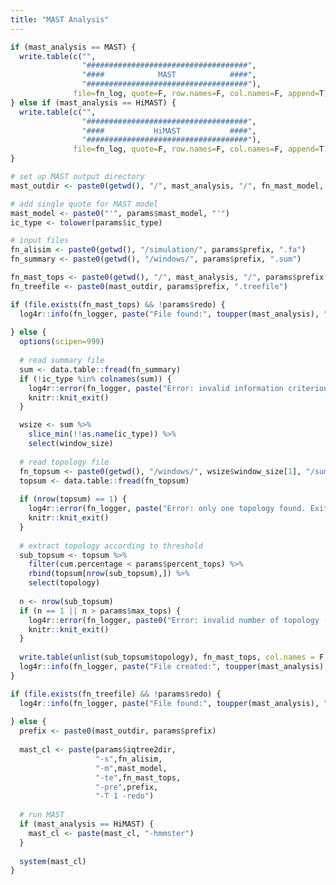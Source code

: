 ```yaml
---
title: "MAST Analysis"
---
```


```r
if (mast_analysis == MAST) {
  write.table(c("",
                "####################################",
                "####            MAST            ####",
                "####################################"),
              file=fn_log, quote=F, row.names=F, col.names=F, append=T)
} else if (mast_analysis == HiMAST) {
  write.table(c("",
                "####################################",
                "####           HiMAST           ####",
                "####################################"),
              file=fn_log, quote=F, row.names=F, col.names=F, append=T)
}

# set up MAST output directory
mast_outdir <- paste0(getwd(), "/", mast_analysis, "/", fn_mast_model, "/")

# add single quote for MAST model
mast_model <- paste0("'", params$mast_model, "'")
ic_type <- tolower(params$ic_type)

# input files
fn_alisim <- paste0(getwd(), "/simulation/", params$prefix, ".fa")
fn_summary <- paste0(getwd(), "/windows/", params$prefix, ".sum")

fn_mast_tops <- paste0(getwd(), "/", mast_analysis, "/", params$prefix, ".mast.tops")
fn_treefile <- paste0(mast_outdir, params$prefix, ".treefile")
```

```r
if (file.exists(fn_mast_tops) && !params$redo) {
  log4r::info(fn_logger, paste("File found:", toupper(mast_analysis), "topology file. Skipped."))
  
} else {
  options(scipen=999)
  
  # read summary file
  sum <- data.table::fread(fn_summary)
  if (!ic_type %in% colnames(sum)) {
    log4r::error(fn_logger, paste("Error: invalid information criterion type. Exited."))
    knitr::knit_exit()
  }

  wsize <- sum %>%
    slice_min(!!as.name(ic_type)) %>%
    select(window_size)
  
  # read topology file
  fn_topsum <- paste0(getwd(), "/windows/", wsize$window_size[1], "/summary/", params$prefix, ".topsum")
  topsum <- data.table::fread(fn_topsum)
  
  if (nrow(topsum) == 1) {
    log4r::error(fn_logger, paste("Error: only one topology found. Exited."))
    knitr::knit_exit()
  }
  
  # extract topology according to threshold
  sub_topsum <- topsum %>%
    filter(cum.percentage < params$percent_tops) %>%
    rbind(topsum[nrow(sub_topsum),]) %>%
    select(topology)
  
  n <- nrow(sub_topsum)
  if (n == 1 || n > params$max_tops) {
    log4r::error(fn_logger, paste0("Error: invalid number of topology (", n, "). Exited."))
    knitr::knit_exit()
  }
  
  write.table(unlist(sub_topsum$topology), fn_mast_tops, col.names = F, quote = F)
  log4r::info(fn_logger, paste("File created:", toupper(mast_analysis), "topology file."))
}
```

```r
if (file.exists(fn_treefile) && !params$redo) {
  log4r::info(fn_logger, paste("File found:", toupper(mast_analysis), "treefile. Skipped."))
  
} else {
  prefix <- paste0(mast_outdir, params$prefix)
  
  mast_cl <- paste(params$iqtree2dir,
                   "-s",fn_alisim,
                   "-m",mast_model,
                   "-te",fn_mast_tops,
                   "-pre",prefix,
                   "-T 1 -redo")
  
  # run MAST
  if (mast_analysis == HiMAST) {
    mast_cl <- paste(mast_cl, "-hmmster")
  }
  
  system(mast_cl)
}
```